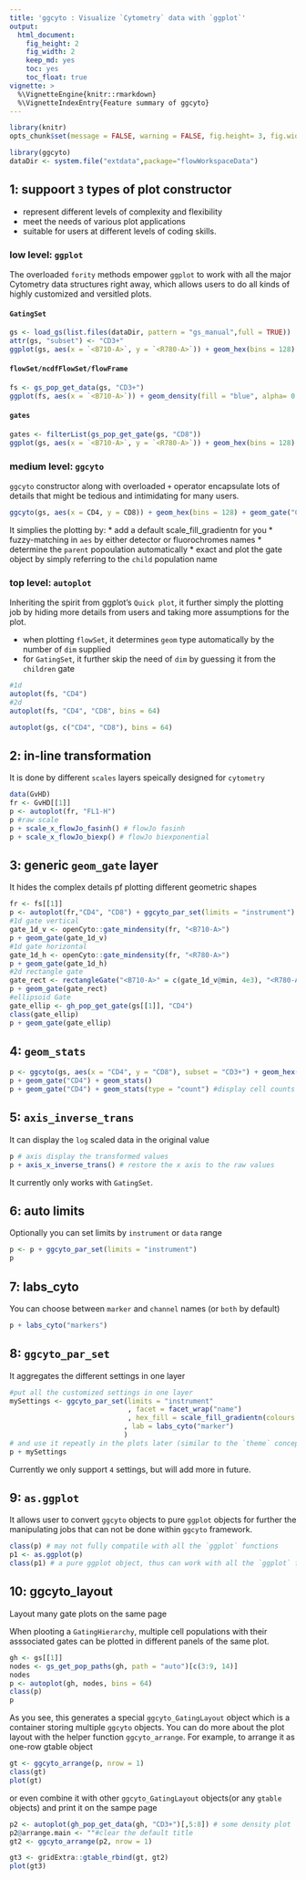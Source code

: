 ```yaml
---
title: 'ggcyto : Visualize `Cytometry` data with `ggplot`'
output:
  html_document:
    fig_height: 2
    fig_width: 2
    keep_md: yes
    toc: yes
    toc_float: true
vignette: >    
  %\VignetteEngine{knitr::rmarkdown}
  %\VignetteIndexEntry{Feature summary of ggcyto}
---
```


```r
library(knitr)
opts_chunk$set(message = FALSE, warning = FALSE, fig.height= 3, fig.width= 5)
```

```r
library(ggcyto)
dataDir <- system.file("extdata",package="flowWorkspaceData")
```

## 1: suppoort `3` types of plot constructor 

* represent different levels of complexity and flexibility
* meet the needs of various plot applications
* suitable for users at different levels of coding skills.

### low level: `ggplot`

The overloaded `fority` methods empower `ggplot`  to work with all the major Cytometry data structures right away, which allows users to do all kinds of highly customized and versitled plots.

#### `GatingSet`
```r
gs <- load_gs(list.files(dataDir, pattern = "gs_manual",full = TRUE))
attr(gs, "subset") <- "CD3+"
ggplot(gs, aes(x = `<B710-A>`, y = `<R780-A>`)) + geom_hex(bins = 128) + scale_fill_gradientn(colours = gray.colors(9))
```

#### `flowSet/ncdfFlowSet/flowFrame` 
```r
fs <- gs_pop_get_data(gs, "CD3+")
ggplot(fs, aes(x = `<B710-A>`)) + geom_density(fill = "blue", alpha= 0.5)
```

#### `gates`
```r
gates <- filterList(gs_pop_get_gate(gs, "CD8"))
ggplot(gs, aes(x = `<B710-A>`, y = `<R780-A>`)) + geom_hex(bins = 128) + geom_polygon(data = gates, fill = NA, col = "purple")
```

### medium level: `ggcyto`

`ggcyto` constructor along with overloaded `+` operator encapsulate lots of details that might be tedious and intimidating for many users.

```r
ggcyto(gs, aes(x = CD4, y = CD8)) + geom_hex(bins = 128) + geom_gate("CD8")
```

It simplies the plotting by:
* add a default scale_fill_gradientn for you
* fuzzy-matching in `aes` by either detector or fluorochromes names
* determine the `parent` popoulation automatically
* exact and plot the gate object by simply referring to the `child` population name

### top level: `autoplot`
Inheriting the spirit from ggplot's `Quick plot`, it further simply the plotting job by hiding more details from users and taking more assumptions for the plot.

* when plotting `flowSet`, it determines `geom` type automatically by the number of `dim` supplied 
* for `GatingSet`, it further skip the need of `dim` by guessing it from the `children` gate

```r
#1d
autoplot(fs, "CD4")
#2d
autoplot(fs, "CD4", "CD8", bins = 64)

autoplot(gs, c("CD4", "CD8"), bins = 64)
```

## 2: in-line transformation 
It is done by different `scales` layers speically designed for `cytometry`
```r
data(GvHD)
fr <- GvHD[[1]]
p <- autoplot(fr, "FL1-H")
p #raw scale
p + scale_x_flowJo_fasinh() # flowJo fasinh
p + scale_x_flowJo_biexp() # flowJo biexponential

```

## 3: generic `geom_gate` layer 
It hides the complex details pf plotting different geometric shapes

```r
fr <- fs[[1]]
p <- autoplot(fr,"CD4", "CD8") + ggcyto_par_set(limits = "instrument")
#1d gate vertical
gate_1d_v <- openCyto::gate_mindensity(fr, "<B710-A>")
p + geom_gate(gate_1d_v)
#1d gate horizontal
gate_1d_h <- openCyto::gate_mindensity(fr, "<R780-A>")
p + geom_gate(gate_1d_h)
#2d rectangle gate
gate_rect <- rectangleGate("<B710-A>" = c(gate_1d_v@min, 4e3), "<R780-A>" = c(gate_1d_h@min, 4e3))
p + geom_gate(gate_rect)
#ellipsoid Gate
gate_ellip <- gh_pop_get_gate(gs[[1]], "CD4")
class(gate_ellip)
p + geom_gate(gate_ellip)
```



## 4: `geom_stats` 
```r
p <- ggcyto(gs, aes(x = "CD4", y = "CD8"), subset = "CD3+") + geom_hex()
p + geom_gate("CD4") + geom_stats()
p + geom_gate("CD4") + geom_stats(type = "count") #display cell counts 
```


## 5: `axis_inverse_trans` 
It can display the `log` scaled data in the original value
```r
p # axis display the transformed values
p + axis_x_inverse_trans() # restore the x axis to the raw values
```

It currently only works with `GatingSet`.

## 6: auto limits
Optionally you can set limits by `instrument` or `data` range
```r
p <- p + ggcyto_par_set(limits = "instrument")
p
```

## 7: labs_cyto
You can choose between `marker` and `channel` names (or `both` by default)
```r
p + labs_cyto("markers")
```


## 8: `ggcyto_par_set` 
It aggregates the different settings in one layer
```r
#put all the customized settings in one layer
mySettings <- ggcyto_par_set(limits = "instrument"
                             , facet = facet_wrap("name")
                             , hex_fill = scale_fill_gradientn(colours = rev(RColorBrewer::brewer.pal(11, "Spectral")))
                            , lab = labs_cyto("marker")
                            )
# and use it repeatly in the plots later (similar to the `theme` concept)
p + mySettings

```

Currently we only support `4` settings, but will add more in future.

## 9: `as.ggplot` 
It allows user to convert `ggcyto` objects to pure `ggplot` objects for further the manipulating jobs that can not be done within `ggcyto` framework.
```r
class(p) # may not fully compatile with all the `ggplot` functions
p1 <- as.ggplot(p)
class(p1) # a pure ggplot object, thus can work with all the `ggplot` features
```

## 10: ggcyto_layout

Layout many gate plots on the same page

When plooting a `GatingHierarchy`, multiple cell populations with their asssociated gates can be plotted in different panels of the same plot.
```r
gh <- gs[[1]]
nodes <- gs_get_pop_paths(gh, path = "auto")[c(3:9, 14)]
nodes
p <- autoplot(gh, nodes, bins = 64)
class(p)
p
```

As you see, this generates a special `ggcyto_GatingLayout` object which is a container storing multiple `ggcyto` objects.
You can do more about the plot layout with the helper function `ggcyto_arrange`. 
For example, to arrange it as one-row gtable object
```r
gt <- ggcyto_arrange(p, nrow = 1)
class(gt)
plot(gt)
```

or even combine it with other `ggcyto_GatingLayout` objects(or any `gtable` objects) and print it on the sampe page
```r
p2 <- autoplot(gh_pop_get_data(gh, "CD3+")[,5:8]) # some density plot
p2@arrange.main <- ""#clear the default title
gt2 <- ggcyto_arrange(p2, nrow = 1)

gt3 <- gridExtra::gtable_rbind(gt, gt2)
plot(gt3)

```

